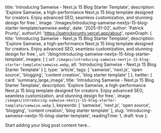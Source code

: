 
  title: 'Introducing Samwise - Next.js 15 Blog Starter Template',
  description: 'Explore Samwise, a high-performance Next.js 15 blog template designed for creators. Enjoy advanced SEO, seamless customization, and stunning design for free.',
  image: '/images/introducing-samwise-nextjs-15-blog-starter-template/samwise.webp',
  date: '2025-01-02',
  author: 'Patrick Prunty',
  authorUrl: 'https://patrickprunty.vercel.app/about',
  openGraph: {
    title: 'Introducing Samwise - Next.js 15 Blog Starter Template',
    description: 'Explore Samwise, a high-performance Next.js 15 blog template designed for creators. Enjoy advanced SEO, seamless customization, and stunning design for free.',
    url: '/blog/introducing-samwise-nextjs-15-blog-starter-template',
    images: [
      {
        url: `/images/introducing-samwise-nextjs-15-blog-starter-template/samwise.webp`,
        alt: 'Introducing Samwise - Next.js 15 Blog Starter Template'
      }
    ],
    type: 'article',
    tags: [
      'samwise',
      'next.js',
      'open source',
      'blogging',
      'content creation',
      'blog starter template'
    ]
  },
  twitter: {
    card: 'summary_large_image',
    title: 'Introducing Samwise - Next.js 15 Blog Starter Template',
    description: 'Explore Samwise, a high-performance Next.js 15 blog template designed for creators. Enjoy advanced SEO, seamless customization, and stunning design for free.',
    image: `/images/introducing-samwise-nextjs-15-blog-starter-template/samwise.webp`
  },
  keywords: [
    'samwise',
    'next.js',
    'open source',
    'blogging',
    'content creation',
    'blog starter template'
  ],
  slug: 'introducing-samwise-nextjs-15-blog-starter-template',
  readingTime: 1,
  draft: true
};

Start adding your blog post content here...
